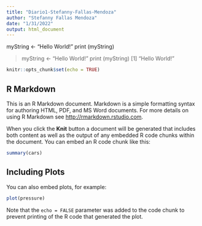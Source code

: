 ---
title: "Diario1-Stefanny-Fallas-Mendoza"
author: "Stefanny Fallas Mendoza"
date: "1/31/2022"
output: html_document
---
myString <- "Hello World!"
print (myString)

> myString <- "Hello World!"
> print (myString)
[1] "Hello World!"

```{r setup, include=FALSE}
knitr::opts_chunk$set(echo = TRUE)
```

## R Markdown

This is an R Markdown document. Markdown is a simple formatting syntax for authoring HTML, PDF, and MS Word documents. For more details on using R Markdown see <http://rmarkdown.rstudio.com>.

When you click the **Knit** button a document will be generated that includes both content as well as the output of any embedded R code chunks within the document. You can embed an R code chunk like this:

```{r cars}
summary(cars)
```

## Including Plots

You can also embed plots, for example:

```{r pressure, echo=FALSE}
plot(pressure)
```

Note that the `echo = FALSE` parameter was added to the code chunk to prevent printing of the R code that generated the plot.
